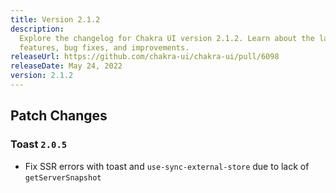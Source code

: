 ```yaml
---
title: Version 2.1.2
description:
  Explore the changelog for Chakra UI version 2.1.2. Learn about the latest
  features, bug fixes, and improvements.
releaseUrl: https://github.com/chakra-ui/chakra-ui/pull/6098
releaseDate: May 24, 2022
version: 2.1.2
---
```


## Patch Changes

### Toast `2.0.5`

- Fix SSR errors with toast and `use-sync-external-store` due to lack of
  `getServerSnapshot`
